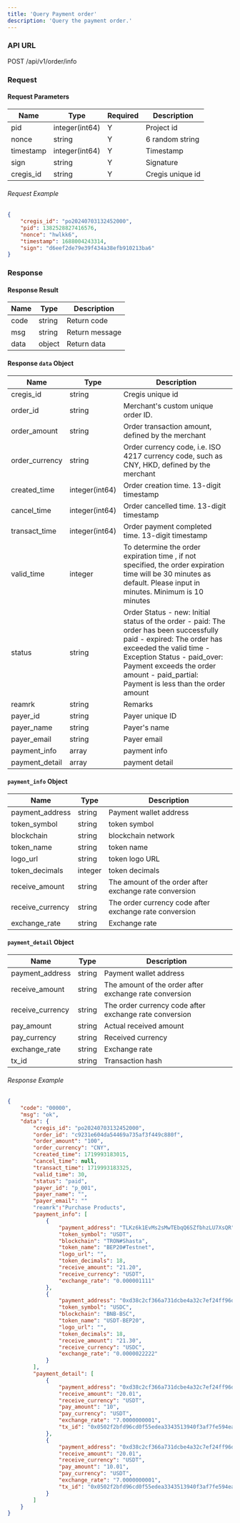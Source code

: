 ```yaml
---
title: 'Query Payment order'
description: 'Query the payment order.'
---
```


### API URL

POST /api/v1/order/info

### Request

#### Request Parameters
| Name       | Type           | Required | Description          |
|------------|----------------|----------|----------------------|
| pid        | integer(int64) | Y     | Project id           |
| nonce      | string         | Y     | 6 random string |
| timestamp  | integer(int64) | Y     | Timestamp            |
| sign       | string         | Y     | Signature            |
| cregis_id  | string        | Y    | Cregis unique id |


###### Request Example

```json
{
    "cregis_id": "po20240703132452000",
    "pid": 1382528827416576,
    "nonce": "hwlkk6",
    "timestamp": 1688004243314,
    "sign": "d6eef2de79e39f434a38efb910213ba6"
}
```

### Response

#### Response Result

| Name  | Type     | Description          |
| ----- | ------ | --------------------- |
| code  | string | Return code           |
| msg   | string | Return message        |
| data  | object | Return data    |

#### Response `data` Object

| Name  | Type     | Description          |
|----------------|----------------|------------------------|
| cregis_id      | string         | Cregis unique id             |
| order_id   | string         | Merchant's custom unique order ID.               |
| order_amount   | string         | Order transaction amount, defined by the merchant               |
| order_currency | string         | Order currency code, i.e. ISO 4217 currency code, such as CNY, HKD, defined by the merchant              |
| created_time   | integer(int64) | Order creation time. 13-digit timestamp    |
| cancel_time    | integer(int64) | Order cancelled time. 13-digit timestamp    |
| transact_time    | integer(int64) | Order payment completed time. 13-digit timestamp    |
| valid_time    | integer | To determine the order expiration time , if not specified, the order expiration time will be 30 minutes as default. Please input in minutes. Minimum is 10 minutes    |
| status    | string | Order Status - new: Initial status of the order - paid: The order has been successfully paid - expired: The order has exceeded the valid time    - Exception Status  - paid_over: Payment exceeds the order amount   - paid_partial: Payment is less than the order amount    |
| reamrk    | string | Remarks    |
| payer_id    | string | Payer unique ID    |
| payer_name    | string | Payer's name    |
| payer_email    | string | Payer email    |
| payment_info   | array          | payment info                 |
| payment_detail   | array          | payment detail                 |

#### `payment_info` Object

| Name  | Type     | Description          |
|----------------|----------------|------------------------|
| payment_address      | string         | Payment wallet address             |
| token_symbol   | string         | token symbol               |
| blockchain | string         | blockchain network               |
| token_name   | string | token name    |
| logo_url    | string | token logo URL               |
| token_decimals   | integer          | token decimals              |
| receive_amount   | string          | The amount of the order after exchange rate conversion                 |
| receive_currency   | string          | The order currency code after exchange rate conversion                 |
| exchange_rate   | string          | Exchange rate                 |

#### `payment_detail` Object

| Name  | Type     | Description          |
|----------------|----------------|------------------------|
| payment_address      | string         | Payment wallet address             |
| receive_amount   | string         | The amount of the order after exchange rate conversion               |
| receive_currency | string         | The order currency code after exchange rate conversion               |
| pay_amount   | string | Actual received amount    |
| pay_currency    | string | Received currency               |
| exchange_rate   | string          | Exchange rate                 |
| tx_id   | string          | Transaction hash                 |

###### Response Example

```json
{
    "code": "00000",
    "msg": "ok",
    "data": {
        "cregis_id": "po20240703132452000",
        "order_id": "c9231e604da54469a735af3f449c880f",
        "order_amount": "100",
        "order_currency": "CNY",
        "created_time": 1719993183015,
        "cancel_time": null,
        "transact_time": 1719993183325,
        "valid_time": 30,
        "status": "paid",
        "payer_id": "p_001",
        "payer_name": "",
        "payer_email": ""
        "reamrk":"Purchase Products",
        "payment_info": [
            {
                "payment_address": "TLKz6k1EvMs2sMwTEbqQ6SZfbhzLU7XsQR",
                "token_symbol": "USDT",
                "blockchain": "TRON#Shasta",
                "token_name": "BEP20#Testnet",
                "logo_url": "",
                "token_decimals": 18,
                "receive_amount": "21.20",
                "receive_currency": "USDT",
                "exchange_rate": "0.000001111"
            },
            {
                "payment_address": "0xd38c2cf366a731dcbe4a32c7ef24ff96d080ca7e",
                "token_symbol": "USDC",
                "blockchain": "BNB-BSC",
                "token_name": "USDT-BEP20",
                "logo_url": "",
                "token_decimals": 18,
                "receive_amount": "21.30",
                "receive_currency": "USDC",
                "exchange_rate": "0.0000022222"
            }
        ],
        "payment_detail": [
            {
                "payment_address": "0xd38c2cf366a731dcbe4a32c7ef24ff96d080ca7e",
                "receive_amount": "20.01",
                "receive_currency": "USDT",
                "pay_amount": "10",
                "pay_currency": "USDT",
                "exchange_rate": "7.0000000001",
                "tx_id": "0x0502f2bfd96cd0f55edea3343513940f3af7fe594eae77f08d2f46ea24829b11"
            },
            {
                "payment_address": "0xd38c2cf366a731dcbe4a32c7ef24ff96d080ca7e",
                "receive_amount": "20.01",
                "receive_currency": "USDT",
                "pay_amount": "10.01",
                "pay_currency": "USDT",
                "exchange_rate": "7.0000000001",
                "tx_id": "0x0502f2bfd96cd0f55edea3343513940f3af7fe594eae77f08d2f46ea24829b22"
            }
        ]
    }
}
```